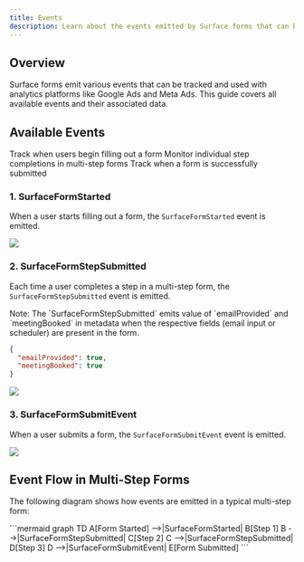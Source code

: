 ```yaml
---
title: Events
description: Learn about the events emitted by Surface forms that can be used with Google Tag Manager, Google Ads, and Meta Ads.
---
```


## Overview

Surface forms emit various events that can be tracked and used with analytics platforms like Google Ads and Meta Ads. This guide covers all available events and their associated data.

## Available Events

<CardGroup cols={2}>
  <Card
    title="Form Started Event"
    icon="rocket"
    href="#form-started-event"
  >
    Track when users begin filling out a form
  </Card>
    <Card
    title="Step Completion Event"
    icon="chart-bar"
    href="#step-completion-event"
  >
    Monitor individual step completions in multi-step forms
  </Card>
  <Card
    title="Form Submission Event"
    icon="paper-plane"
    href="#form-submission-event"
  >
    Track when a form is successfully submitted
  </Card>
</CardGroup>

### 1. SurfaceFormStarted
When a user starts filling out a form, the `SurfaceFormStarted` event is emitted.
<Frame>
 <img src="/images/surface-events/1.png" />
</Frame>

### 2. SurfaceFormStepSubmitted
Each time a user completes a step in a multi-step form, the `SurfaceFormStepSubmitted` event is emitted.

<Info>
  Note: The `SurfaceFormStepSubmitted` emits value of `emailProvided` and `meetingBooked` in metadata when the respective fields (email input or scheduler) are present in the form.
  
  ```json
  {
    "emailProvided": true,
    "meetingBooked": true
  }
  ```
  
</Info>

<Frame>
 <img src="/images/surface-events/2.png" />
</Frame>

### 3. SurfaceFormSubmitEvent
When a user submits a form, the `SurfaceFormSubmitEvent` event is emitted.
<Frame>
 <img src="/images/surface-events/5.png" />
</Frame>

## Event Flow in Multi-Step Forms

The following diagram shows how events are emitted in a typical multi-step form:

<Frame>
```mermaid
graph TD
    A[Form Started] -->|SurfaceFormStarted| B[Step 1]
    B -->|SurfaceFormStepSubmitted| C[Step 2]
    C -->|SurfaceFormStepSubmitted| D[Step 3]
    D -->|SurfaceFormSubmitEvent| E[Form Submitted]
```
</Frame>